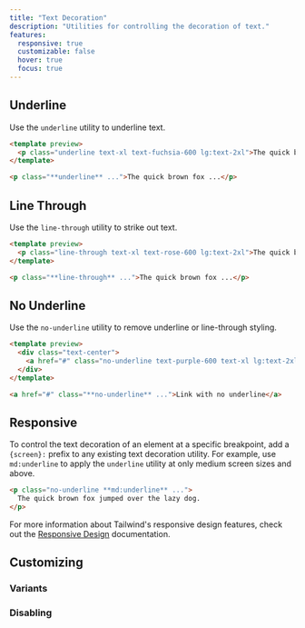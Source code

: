 ```yaml
---
title: "Text Decoration"
description: "Utilities for controlling the decoration of text."
features:
  responsive: true
  customizable: false
  hover: true
  focus: true
---
```




## Underline

Use the `underline` utility to underline text.

```html fuchsia
<template preview>
  <p class="underline text-xl text-fuchsia-600 lg:text-2xl">The quick brown fox jumped over the lazy dog.</p>
</template>

<p class="**underline** ...">The quick brown fox ...</p>
```

## Line Through

Use the `line-through` utility to strike out text.

```html rose
<template preview>
  <p class="line-through text-xl text-rose-600 lg:text-2xl">The quick brown fox jumped over the lazy dog.</p>
</template>

<p class="**line-through** ...">The quick brown fox ...</p>
```

## No Underline

Use the `no-underline` utility to remove underline or line-through styling.

```html purple
<template preview>
  <div class="text-center">
    <a href="#" class="no-underline text-purple-600 text-xl lg:text-2xl">Link with no underline</a>
  </div>
</template>

<a href="#" class="**no-underline** ...">Link with no underline</a>
```

## Responsive

To control the text decoration of an element at a specific breakpoint, add a `{screen}:` prefix to any existing text decoration utility. For example, use `md:underline` to apply the `underline` utility at only medium screen sizes and above.

```html
<p class="no-underline **md:underline** ...">
  The quick brown fox jumped over the lazy dog.
</p>
```

For more information about Tailwind's responsive design features, check out the [Responsive Design](/docs/responsive-design) documentation.

## Customizing

### Variants

<Variants plugin="textDecoration" />

### Disabling

<Disabling plugin="textDecoration" />
